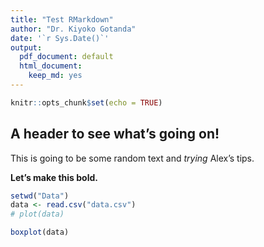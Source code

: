 ```yaml
---
title: "Test RMarkdown"
author: "Dr. Kiyoko Gotanda"
date: '`r Sys.Date()`'
output:
  pdf_document: default
  html_document:
    keep_md: yes
---
```


```r
knitr::opts_chunk$set(echo = TRUE)
```

## A header to see what's going on!

This is going to be some random text and *trying* Alex's tips.

**Let's make this bold.**

```r
setwd("Data")
data <- read.csv("data.csv")
# plot(data)
```

```r
boxplot(data)
```

